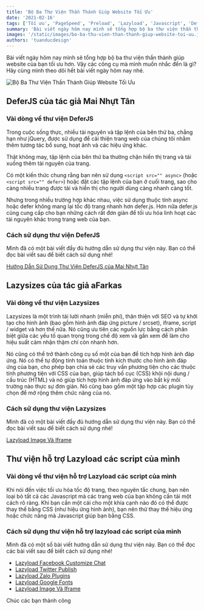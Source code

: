 ```yaml
---
title: 'Bộ Ba Thư Viện Thần Thánh Giúp Website Tối Ưu'
date: '2021-02-16'
tags: ['Tối ưu', 'PageSpeed', 'Preload', 'Lazyload', 'Javascript', 'DeferJS']
summary: 'Bài viết ngày hôm nay mình sẽ tổng hợp bộ ba thư viện thần thánh giúp website của bạn tối ưu hơn.'
images: '/static/images/bo-ba-thu-vien-than-thanh-giup-website-toi-uu.jpg'
authors: 'tuanducdesign'
---
```


Bài viết ngày hôm nay mình sẽ tổng hợp bộ ba thư viện thần thành giúp website của bạn tối ưu hơn. Vậy các công cụ mà mình muốn nhắc đến là gì? Hãy cùng mình theo dõi hết bài viết ngày hôm nay nhé.

![Bộ Ba Thư Viện Thần Thánh Giúp Website Tối Ưu](/static/images/bo-ba-thu-vien-than-thanh-giup-website-toi-uu.jpg)

## DeferJS của tác giả Mai Nhựt Tân

### Vài dòng về thư viện DeferJS

Trong cuộc sống thực, nhiều tài nguyên và tập lệnh của bên thứ ba, chẳng hạn như jQuery, được sử dụng để cải thiện trang web của chúng tôi nhằm thêm tương tác bổ sung, hoạt ảnh và các hiệu ứng khác.

Thật không may, tập lệnh của bên thứ ba thường chặn hiển thị trang và tải xuống thêm tài nguyên của trang.

Có một kiến thức chung rằng bạn nên sử dụng `<script src="" async>` (hoặc `<script src="" defer>`) hoặc đặt các tập lệnh của bạn ở cuối trang, sao cho càng nhiều trang được tải và hiển thị cho người dùng càng nhanh càng tốt.

Nhưng trong nhiều trường hợp khác nhau, việc sử dụng thuộc tính async hoặc defer không mang lại tốc độ trang nhanh hơn defer.js. Hơn nữa defer.js cũng cung cấp cho bạn những cách rất đơn giản để tối ưu hóa linh hoạt các tài nguyên khác trong trang web của bạn.

### Cách sử dụng thư viện DeferJS

Mình đã có một bài viết đầy đủ hướng dẫn sử dụng thư viện này. Bạn có thể đọc bài viết sau để biết cách sử dụng nhé!

[Hướng Dẫn Sử Dụng Thư Viện DeferJS của Mai Nhựt Tân](/blog/huong-dan-su-dung-thu-vien-deferjs-cua-mai-nhut-tan)

## Lazysizes của tác giả aFarkas

### Vài dòng về thư viện Lazysizes

Lazysizes là một trình tải lười nhanh (miễn phí), thân thiện với SEO và tự khởi tạo cho hình ảnh (bao gồm hình ảnh đáp ứng picture / srcset), iframe, script / widget và hơn thế nữa. Nó cũng ưu tiên các nguồn lực bằng cách phân biệt giữa các yếu tố quan trọng trong chế độ xem và gần xem để làm cho hiệu suất cảm nhận thậm chí còn nhanh hơn.

Nó cũng có thể trở thành công cụ số một của bạn để tích hợp hình ảnh đáp ứng. Nó có thể tự động tính toán thuộc tính kích thước cho hình ảnh đáp ứng của bạn, cho phép bạn chia sẻ các truy vấn phương tiện cho các thuộc tính phương tiện với CSS của bạn, giúp tách bố cục (CSS) khỏi nội dung / cấu trúc (HTML) và nó giúp tích hợp hình ảnh đáp ứng vào bất kỳ môi trường nào thực sự đơn giản. Nó cũng bao gồm một tập hợp các plugin tùy chọn để mở rộng thêm chức năng của nó.

### Cách sử dụng thư viện Lazysizes

Mình đã có một bài viết đầy đủ hướng dẫn sử dụng thư viện này. Bạn có thể đọc bài viết sau để biết cách sử dụng nhé!

[Lazyload Image Và Iframe](/blog/lazyload-image-va-iframe)

## Thư viện hỗ trợ Lazyload các script của mình

### Vài dòng về thư viện hỗ trợ Lazyload các script của mình

Khi nói đến việc tối ưu hóa tốc độ trang, theo nguyên tắc chung, bạn nên loại bỏ tất cả các Javascript mà các trang web của bạn không cần tải một cách rõ ràng. Khi bạn cần một cái cho một khía cạnh nào đó có thể được thay thế bằng CSS (như hiệu ứng hình ảnh), bạn nên thử thay thế hiệu ứng hoặc chức năng mà Javascript giúp bạn bằng CSS.

### Cách sử dụng thư viện hỗ trợ lazyload các script của mình

Mình đã có một số bài viết hướng dẫn sử dụng thư viện này. Bạn có thể đọc các bài viết sau để biết cách sử dụng nhé!

- [Lazyload Facebook Customize Chat](/blog/lazyload-facebook-customize-chat)
- [Lazyload Twitter Publish](/blog/lazyload-twitter-publish)
- [Lazyload Zalo Plugins](/blog/lazyload-zalo-plugins)
- [Lazyload Google Fonts](/blog/lazyload-google-fonts)
- [Lazyload Image Và Iframe](/blog/lazyload-image-va-iframe)

Chúc các bạn thành công
